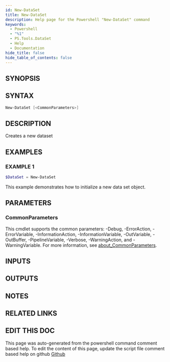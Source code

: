 ```yaml
---
id: New-DataSet
title: New-DataSet
description: Help page for the Powershell "New-DataSet" command
keywords:
  - Powershell
  - "%1"
  - PS.Tools.DataSet
  - Help
  - Documentation
hide_title: false
hide_table_of_contents: false
---
```


## SYNOPSIS

## SYNTAX

```powershell
New-DataSet [<CommonParameters>]
```

## DESCRIPTION

Creates a new dataset

## EXAMPLES

### EXAMPLE 1

```powershell
$DataSet = New-DataSet
```

This example demonstrates how to initialize a new data set object.

## PARAMETERS

### CommonParameters

This cmdlet supports the common parameters: -Debug, -ErrorAction, -ErrorVariable, -InformationAction, -InformationVariable, -OutVariable, -OutBuffer, -PipelineVariable, -Verbose, -WarningAction, and -WarningVariable. For more information, see [about_CommonParameters](http://go.microsoft.com/fwlink/?LinkID=113216).

## INPUTS

## OUTPUTS

## NOTES

## RELATED LINKS

## EDIT THIS DOC 

This page was auto-generated from the powershell command comment based help. To edit the content of this page, update the script file comment based help on github [Github](https://github.com/hanpq/PS.Tools.DataSet)
